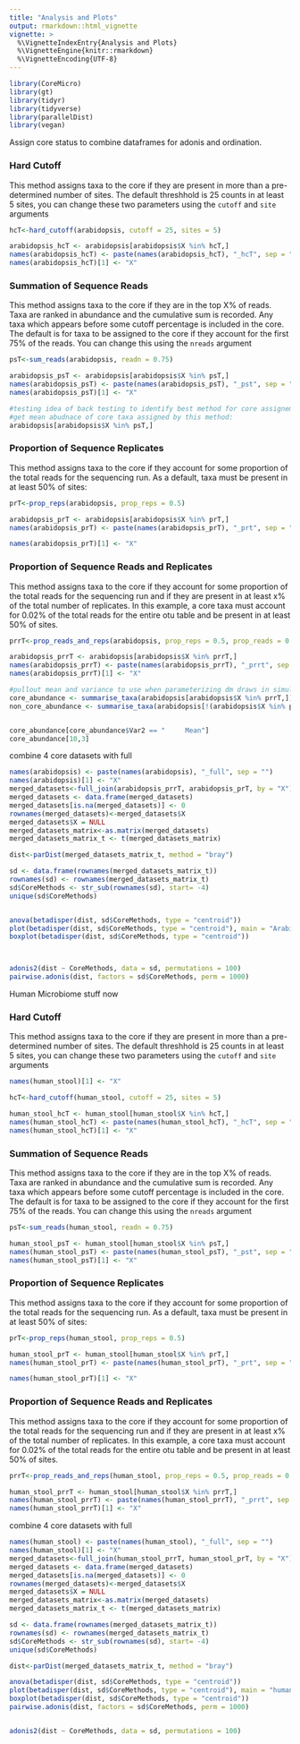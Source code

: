 ```yaml
---
title: "Analysis and Plots"
output: rmarkdown::html_vignette
vignette: >
  %\VignetteIndexEntry{Analysis and Plots}
  %\VignetteEngine{knitr::rmarkdown}
  %\VignetteEncoding{UTF-8}
---
```


```r
library(CoreMicro)
library(gt)
library(tidyr)
library(tidyverse)
library(parallelDist)
library(vegan)
```

Assign core status to combine dataframes for adonis and ordination. 

### Hard Cutoff

This method assigns taxa to the core if they are present in more than a pre-determined number of sites. The default threshhold is 25 counts in at least 5 sites, you can change these two parameters using the `cutoff` and `site` arguments

```r
hcT<-hard_cutoff(arabidopsis, cutoff = 25, sites = 5)

arabidopsis_hcT <- arabidopsis[arabidopsis$X %in% hcT,]
names(arabidopsis_hcT) <- paste(names(arabidopsis_hcT), "_hcT", sep = "")
names(arabidopsis_hcT)[1] <- "X"
```

### Summation of Sequence Reads 

This method assigns taxa to the core if they are in the top X% of reads. Taxa are ranked in abundance and the cumulative sum is recorded. Any taxa which appears before some cutoff percentage is included in the core. The default is for taxa to be assigned to the core if they account for the first 75% of the reads. You can change this using the `nreads` argument

```r
psT<-sum_reads(arabidopsis, readn = 0.75)

arabidopsis_psT <- arabidopsis[arabidopsis$X %in% psT,]
names(arabidopsis_psT) <- paste(names(arabidopsis_psT), "_pst", sep = "")
names(arabidopsis_psT)[1] <- "X"

#testing idea of back testing to identify best method for core assignemnts:
#get mean abudnace of core taxa assigned by this method:
arabidopsis[arabidopsis$X %in% psT,]


```

### Proportion of Sequence Replicates

This method assigns taxa to the core if they account for some proportion of the total reads for the sequencing run. As a default, taxa must be present in at least 50% of sites:

```r
prT<-prop_reps(arabidopsis, prop_reps = 0.5)

arabidopsis_prT <- arabidopsis[arabidopsis$X %in% prT,]
names(arabidopsis_prT) <- paste(names(arabidopsis_prT), "_prt", sep = "")

names(arabidopsis_prT)[1] <- "X"
```

### Proportion of Sequence Reads and Replicates

This method assigns taxa to the core if they account for some proportion of the total reads for the sequencing run and if they are present in at least x% of the total number of replicates. In this example, a core taxa must account for 0.02% of the total reads for the entire otu table and be present in at least 50% of sites.

```r
prrT<-prop_reads_and_reps(arabidopsis, prop_reps = 0.5, prop_reads = 0.0002)

arabidopsis_prrT <- arabidopsis[arabidopsis$X %in% prrT,]
names(arabidopsis_prrT) <- paste(names(arabidopsis_prrT), "_prrt", sep = "")
names(arabidopsis_prrT)[1] <- "X"

#pullout mean and variance to use when parameterizing dm draws in simulations
core_abundance <- summarise_taxa(arabidopsis[arabidopsis$X %in% prrT,]) %>% summary() %>% data.frame() 
non_core_abundance <- summarise_taxa(arabidopsis[!(arabidopsis$X %in% prrT),]) %>% summary()


core_abundance[core_abundance$Var2 == "     Mean"]
core_abundance[10,3]
```

combine 4 core datasets with full 
```r
names(arabidopsis) <- paste(names(arabidopsis), "_full", sep = "")
names(arabidopsis)[1] <- "X"
merged_datasets<-full_join(arabidopsis_prrT, arabidopsis_prT, by = "X") %>% full_join(arabidopsis_hcT) %>% full_join(arabidopsis_psT) %>% full_join(arabidopsis) 
merged_datasets <- data.frame(merged_datasets)
merged_datasets[is.na(merged_datasets)] <- 0
rownames(merged_datasets)<-merged_datasets$X
merged_datasets$X = NULL
merged_datasets_matrix<-as.matrix(merged_datasets)
merged_datasets_matrix_t <- t(merged_datasets_matrix)
```


```r


dist<-parDist(merged_datasets_matrix_t, method = "bray")

sd <- data.frame(rownames(merged_datasets_matrix_t))
rownames(sd) <- rownames(merged_datasets_matrix_t)
sd$CoreMethods <- str_sub(rownames(sd), start= -4)
unique(sd$CoreMethods)


anova(betadisper(dist, sd$CoreMethods, type = "centroid"))
plot(betadisper(dist, sd$CoreMethods, type = "centroid"), main = "Arabidopsis")
boxplot(betadisper(dist, sd$CoreMethods, type = "centroid"))



adonis2(dist ~ CoreMethods, data = sd, permutations = 100)
pairwise.adonis(dist, factors = sd$CoreMethods, perm = 1000)

```
Human Microbiome stuff now 

### Hard Cutoff

This method assigns taxa to the core if they are present in more than a pre-determined number of sites. The default threshhold is 25 counts in at least 5 sites, you can change these two parameters using the `cutoff` and `site` arguments

```r
names(human_stool)[1] <- "X"

hcT<-hard_cutoff(human_stool, cutoff = 25, sites = 5)

human_stool_hcT <- human_stool[human_stool$X %in% hcT,]
names(human_stool_hcT) <- paste(names(human_stool_hcT), "_hcT", sep = "")
names(human_stool_hcT)[1] <- "X"
```

### Summation of Sequence Reads 

This method assigns taxa to the core if they are in the top X% of reads. Taxa are ranked in abundance and the cumulative sum is recorded. Any taxa which appears before some cutoff percentage is included in the core. The default is for taxa to be assigned to the core if they account for the first 75% of the reads. You can change this using the `nreads` argument

```r
psT<-sum_reads(human_stool, readn = 0.75)

human_stool_psT <- human_stool[human_stool$X %in% psT,]
names(human_stool_psT) <- paste(names(human_stool_psT), "_pst", sep = "")
names(human_stool_psT)[1] <- "X"
```

### Proportion of Sequence Replicates

This method assigns taxa to the core if they account for some proportion of the total reads for the sequencing run. As a default, taxa must be present in at least 50% of sites:

```r
prT<-prop_reps(human_stool, prop_reps = 0.5)

human_stool_prT <- human_stool[human_stool$X %in% prT,]
names(human_stool_prT) <- paste(names(human_stool_prT), "_prt", sep = "")

names(human_stool_prT)[1] <- "X"
```

### Proportion of Sequence Reads and Replicates

This method assigns taxa to the core if they account for some proportion of the total reads for the sequencing run and if they are present in at least x% of the total number of replicates. In this example, a core taxa must account for 0.02% of the total reads for the entire otu table and be present in at least 50% of sites.

```r
prrT<-prop_reads_and_reps(human_stool, prop_reps = 0.5, prop_reads = 0.0002)

human_stool_prrT <- human_stool[human_stool$X %in% prrT,]
names(human_stool_prrT) <- paste(names(human_stool_prrT), "_prrt", sep = "")
names(human_stool_prrT)[1] <- "X"
```

combine 4 core datasets with full 
```r
names(human_stool) <- paste(names(human_stool), "_full", sep = "")
names(human_stool)[1] <- "X"
merged_datasets<-full_join(human_stool_prrT, human_stool_prT, by = "X") %>% full_join(human_stool_hcT) %>% full_join(human_stool_psT) %>% full_join(human_stool) 
merged_datasets <- data.frame(merged_datasets)
merged_datasets[is.na(merged_datasets)] <- 0
rownames(merged_datasets)<-merged_datasets$X
merged_datasets$X = NULL
merged_datasets_matrix<-as.matrix(merged_datasets)
merged_datasets_matrix_t <- t(merged_datasets_matrix)
```


```r
sd <- data.frame(rownames(merged_datasets_matrix_t))
rownames(sd) <- rownames(merged_datasets_matrix_t)
sd$CoreMethods <- str_sub(rownames(sd), start= -4)
unique(sd$CoreMethods)

dist<-parDist(merged_datasets_matrix_t, method = "bray")

anova(betadisper(dist, sd$CoreMethods, type = "centroid"))
plot(betadisper(dist, sd$CoreMethods, type = "centroid"), main = "human")
boxplot(betadisper(dist, sd$CoreMethods, type = "centroid"))
pairwise.adonis(dist, factors = sd$CoreMethods, perm = 1000)


adonis2(dist ~ CoreMethods, data = sd, permutations = 100)


```